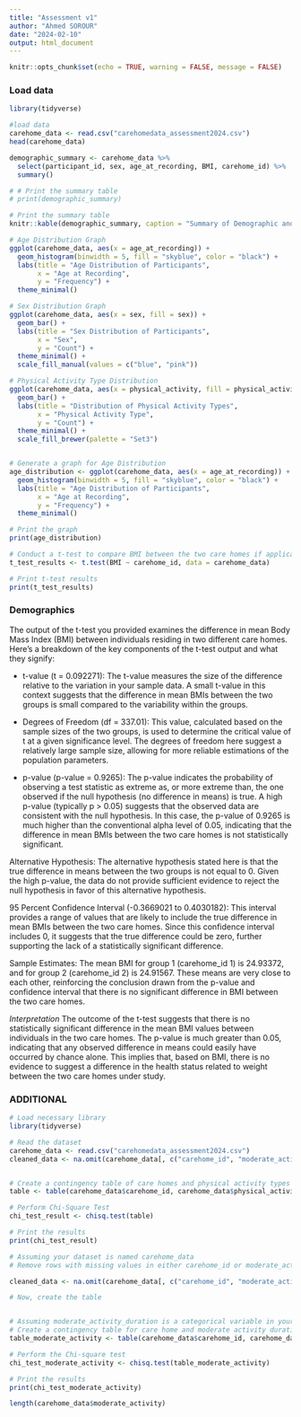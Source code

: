 ```yaml
---
title: "Assessment v1"
author: "Ahmed SOROUR"
date: "2024-02-10"
output: html_document
---
```


```r
knitr::opts_chunk$set(echo = TRUE, warning = FALSE, message = FALSE)
```


### Load data 
```r
library(tidyverse)

#load data
carehome_data <- read.csv("carehomedata_assessment2024.csv")
head(carehome_data)

demographic_summary <- carehome_data %>%
  select(participant_id, sex, age_at_recording, BMI, carehome_id) %>%
  summary()

# # Print the summary table
# print(demographic_summary)

# Print the summary table
knitr::kable(demographic_summary, caption = "Summary of Demographic and Baseline Characteristics")

# Age Distribution Graph
ggplot(carehome_data, aes(x = age_at_recording)) +
  geom_histogram(binwidth = 5, fill = "skyblue", color = "black") +
  labs(title = "Age Distribution of Participants",
       x = "Age at Recording",
       y = "Frequency") +
  theme_minimal()

# Sex Distribution Graph
ggplot(carehome_data, aes(x = sex, fill = sex)) +
  geom_bar() +
  labs(title = "Sex Distribution of Participants",
       x = "Sex",
       y = "Count") +
  theme_minimal() +
  scale_fill_manual(values = c("blue", "pink"))

# Physical Activity Type Distribution
ggplot(carehome_data, aes(x = physical_activity, fill = physical_activity)) +
  geom_bar() +
  labs(title = "Distribution of Physical Activity Types",
       x = "Physical Activity Type",
       y = "Count") +
  theme_minimal() +
  scale_fill_brewer(palette = "Set3")


# Generate a graph for Age Distribution
age_distribution <- ggplot(carehome_data, aes(x = age_at_recording)) +
  geom_histogram(binwidth = 5, fill = "skyblue", color = "black") +
  labs(title = "Age Distribution of Participants",
       x = "Age at Recording",
       y = "Frequency") +
  theme_minimal()

# Print the graph
print(age_distribution)

# Conduct a t-test to compare BMI between the two care homes if applicable
t_test_results <- t.test(BMI ~ carehome_id, data = carehome_data)

# Print t-test results
print(t_test_results)


```
### Demographics 

The output of the t-test you provided examines the difference in mean Body Mass Index (BMI) between individuals residing in two different care homes. Here's a breakdown of the key components of the t-test output and what they signify:

* t-value (t = 0.092271): The t-value measures the size of the difference relative to the variation in your sample data. A small t-value in this context suggests that the difference in mean BMIs between the two groups is small compared to the variability within the groups.

*  Degrees of Freedom (df = 337.01): This value, calculated based on the sample sizes of the two groups, is used to determine the critical value of t at a given significance level. The degrees of freedom here suggest a relatively large sample size, allowing for more reliable estimations of the population parameters.

*  p-value (p-value = 0.9265): The p-value indicates the probability of observing a test statistic as extreme as, or more extreme than, the one observed if the null hypothesis (no difference in means) is true. A high p-value (typically p > 0.05) suggests that the observed data are consistent with the null hypothesis. In this case, the p-value of 0.9265 is much higher than the conventional alpha level of 0.05, indicating that the difference in mean BMIs between the two care homes is not statistically significant.

Alternative Hypothesis: The alternative hypothesis stated here is that the true difference in means between the two groups is not equal to 0. Given the high p-value, the data do not provide sufficient evidence to reject the null hypothesis in favor of this alternative hypothesis.

95 Percent Confidence Interval (-0.3669021 to 0.4030182): This interval provides a range of values that are likely to include the true difference in mean BMIs between the two care homes. Since this confidence interval includes 0, it suggests that the true difference could be zero, further supporting the lack of a statistically significant difference.

Sample Estimates: The mean BMI for group 1 (carehome_id 1) is 24.93372, and for group 2 (carehome_id 2) is 24.91567. These means are very close to each other, reinforcing the conclusion drawn from the p-value and confidence interval that there is no significant difference in BMI between the two care homes.

*Interpretation*
The outcome of the t-test suggests that there is no statistically significant difference in the mean BMI values between individuals in the two care homes. The p-value is much greater than 0.05, indicating that any observed difference in means could easily have occurred by chance alone. This implies that, based on BMI, there is no evidence to suggest a difference in the health status related to weight between the two care homes under study.

### ADDITIONAL

```r
# Load necessary library
library(tidyverse)

# Read the dataset
carehome_data <- read.csv("carehomedata_assessment2024.csv")
cleaned_data <- na.omit(carehome_data[, c("carehome_id", "moderate_activity_duration")])


# Create a contingency table of care homes and physical activity types
table <- table(carehome_data$carehome_id, carehome_data$physical_activity)

# Perform Chi-Square Test
chi_test_result <- chisq.test(table)

# Print the results
print(chi_test_result)

# Assuming your dataset is named carehome_data
# Remove rows with missing values in either carehome_id or moderate_activity_duration

cleaned_data <- na.omit(carehome_data[, c("carehome_id", "moderate_activity_duration")])

# Now, create the table


# Assuming moderate_activity_duration is a categorical variable in your dataset
# Create a contingency table for care home and moderate activity duration
table_moderate_activity <- table(carehome_data$carehome_id, carehome_data$moderate_activity_duration)

# Perform the Chi-square test
chi_test_moderate_activity <- chisq.test(table_moderate_activity)

# Print the results
print(chi_test_moderate_activity)

length(carehome_data$moderate_activity)
```

